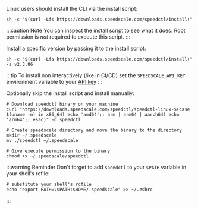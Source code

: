 Linux users should install the CLI via the install script:

```shell
sh -c "$(curl -Lfs https://downloads.speedscale.com/speedctl/install)"
```

:::caution Note
You can inspect the install script to see what it does. Root permission is *not* required to execute this script.
:::

Install a specific version by passing it to the install script:

```shell
sh -c "$(curl -Lfs https://downloads.speedscale.com/speedctl/install)" -s v2.3.86
```

:::tip
To install non interactively (like in CI/CD) set the `SPEEDSCALE_API_KEY` environment variable to your [API key](/quick-start#retrieve-your-api-key)
:::

Optionally skip the install script and install manually:

```shell
# Download speedctl binary on your machine
curl "https://downloads.speedscale.com/speedctl/speedctl-linux-$(case $(uname -m) in x86_64) echo 'amd64';; arm | arm64 | aarch64) echo 'arm64';; esac)" -o speedctl

# Create speedscale directory and move the binary to the directory
mkdir ~/.speedscale
mv ./speedctl ~/.speedscale

# Give execute permission to the binary
chmod +x ~/.speedscale/speedctl
```

:::warning Reminder
Don't forget to add `speedctl` to your `$PATH` variable in your shell's rcfile:

```shell
# substitute your shell's rcfile
echo "export PATH=\$PATH:$HOME/.speedscale" >> ~/.zshrc
```
:::
